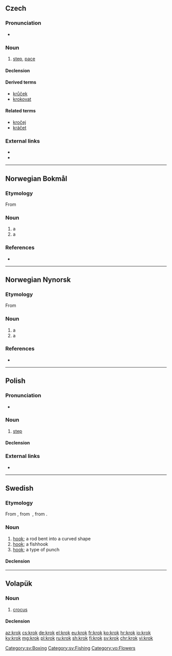 {{also|krök}}
==Czech==

===Pronunciation===
* {{audio|Cs-krok.ogg|audio|lang=cs}}

===Noun===
{{cs-noun|g=m}}

# [[step]], [[pace]]

====Declension====
{{cs-decl-noun-auto|mi|kr|o|k}}

====Derived terms====
* [[krůček]] {{g|m}}
* [[krokovat]]

====Related terms====
* [[kročej]] {{g|m}}
* [[kráčet]]

===External links===
* {{R:PSJC}}
* {{R:SSJC}}

----
==Norwegian Bokmål==

===Etymology===
From {{etyl|non|nb}} {{term|krókr|lang=non}}

===Noun===
{{nb-noun-m1}}

# a {{l|en|hook}}
# a {{l|en|corner}} {{qual|e.g. of a room}}

===References===
* {{R:The Bokmål Dictionary}}

----
==Norwegian Nynorsk==

===Etymology===
From {{etyl|non|nn}} {{term|krókr|lang=non}}

===Noun===
{{nn-noun-m1}}

# a {{l|en|hook}}
# a {{l|en|corner}} {{qual|e.g. of a room}}

===References===
* {{R:The Nynorsk Dictionary}}

----
==Polish==

===Pronunciation===
* {{audio|Pl-krok.ogg|audio|lang=pl}}

===Noun===
{{pl-noun|m-in}}

# [[step]]

====Declension====
{{pl-decl-noun-masc-inani|kro|k|u}}

===External links===
* {{R:PWN}}

----

==Swedish==

===Etymology===
From {{etyl|non|sv}} {{term|krókr||hook|lang=non}}, from {{etyl|gem-pro|sv}} {{term|lang=gem-pro|*krōkaz}}, from {{etyl|ine-pro|sv}} {{m|ine-pro|*ger-}}.

===Noun===
{{sv-noun|c}}

# [[hook]]; a rod bent into a curved shape
# [[hook]]; a fishhook
# [[hook]]; a type of punch

====Declension====
{{sv-noun-reg-ar}}

[[Category:sv:Boxing]]
[[Category:sv:Fishing]]

----

==Volapük==

===Noun===
{{vo-noun}}

# [[crocus]]

====Declension====
{{vo-decl-noun}}

[[Category:vo:Flowers]]

[[az:krok]]
[[cs:krok]]
[[de:krok]]
[[el:krok]]
[[eu:krok]]
[[fr:krok]]
[[ko:krok]]
[[hr:krok]]
[[io:krok]]
[[ky:krok]]
[[mg:krok]]
[[pl:krok]]
[[ru:krok]]
[[sh:krok]]
[[fi:krok]]
[[sv:krok]]
[[chr:krok]]
[[vi:krok]]